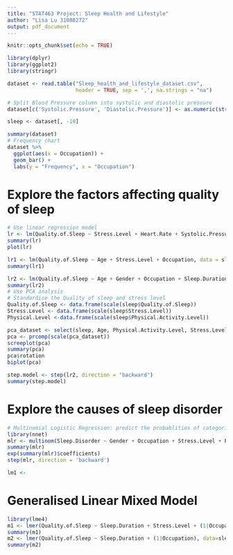 ```yaml
---
title: "STAT463 Project: Sleep Health and Lifestyle"
author: "Lisa Lu 31088272"
output: pdf_document
---
```


```r
knitr::opts_chunk$set(echo = TRUE)
```

```r
library(dplyr)
library(ggplot2)
library(stringr)
```


```r
dataset <- read.table("Sleep_health_and_lifestyle_dataset.csv", 
                      header = TRUE, sep = ',', na.strings = "na")

# Split Blood Pressure column into systolic and diastolic pressure
dataset[c('Systolic.Pressure', 'Diastolic.Pressure')] <- as.numeric(str_split_fixed(dataset$Blood.Pressure, '/', 2))

sleep <- dataset[, -10]

summary(dataset)
# Frequency chart
dataset %>% 
  ggplot(aes(x = Occupation)) +
  geom_bar() +
  labs(y = "Frequency", x = "Occupation") 
```


# Explore the factors affecting quality of sleep
```r
# Use linear regression model
lr <- lm(Quality.of.Sleep ~ Stress.Level + Heart.Rate + Systolic.Pressure + Diastolic.Pressure, data = sleep)
summary(lr)
plot(lr)

lr1 <- lm(Quality.of.Sleep ~ Age + Stress.Level + Occupation, data = sleep)
summary(lr1)

lr2 <- lm(Quality.of.Sleep ~ Age + Gender + Occupation + Sleep.Duration + Physical.Activity.Level + Stress.Level + Heart.Rate + Daily.Steps + Systolic.Pressure + Diastolic.Pressure, data = sleep)
summary(lr2)
# Use PCA analysis
# Standardise the Quality of sleep and stress level
Quality.of.Sleep <- data.frame(scale(sleep$Quality.of.Sleep))
Stress.Level <- data.frame(scale(sleep$Stress.Level))
Physical.Level <-data.frame(scale(sleep$Physical.Activity.Level))

pca_dataset <- select(sleep, Age, Physical.Activity.Level, Stress.Level, Sleep.Duration, Heart.Rate, Daily.Steps, Systolic.Pressure, Diastolic.Pressure)
pca <- prcomp(scale(pca_dataset))
screeplot(pca)
summary(pca)
pca$rotation
biplot(pca)
```

```r
step.model <- step(lr2, direction = "backward")
summary(step.model)

```


# Explore the causes of sleep disorder
```r
# Multinomial Logistic Regression: predict the probablities of categorically dependent variable
library(nnet)
mlr <- multinom(Sleep.Disorder ~ Gender + Occupation + Stress.Level + Physical.Activity.Level, data = sleep)
summary(mlr)
exp(summary(mlr)$coefficients)
step(mlr, direction = 'backward')

lm1 <- 
```

# Generalised Linear Mixed Model
```r
library(lme4)
m1 <- lmer(Quality.of.Sleep ~ Sleep.Duration + Stress.Level + (1|Occupation), data = sleep)
summary(m1)
m2 <- lmer(Quality.of.Sleep ~ Sleep.Duration + (1|Occupation), data=sleep)
summary(m2)
```

